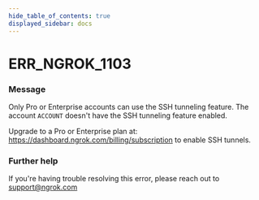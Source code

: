 ```yaml
---
hide_table_of_contents: true
displayed_sidebar: docs
---
```



# ERR_NGROK_1103

### Message

Only Pro or Enterprise accounts can use the SSH tunneling feature.
The account `ACCOUNT` doesn't have the SSH tunneling feature enabled.

Upgrade to a Pro or Enterprise plan at: https://dashboard.ngrok.com/billing/subscription to enable SSH tunnels.

<ErrorDetails error="err_ngrok_1103" />

### Further help

If you're having trouble resolving this error, please reach out to [support@ngrok.com](mailto:support@ngrok.com?subject=Help%20with%20ERR_NGROK_1103)
